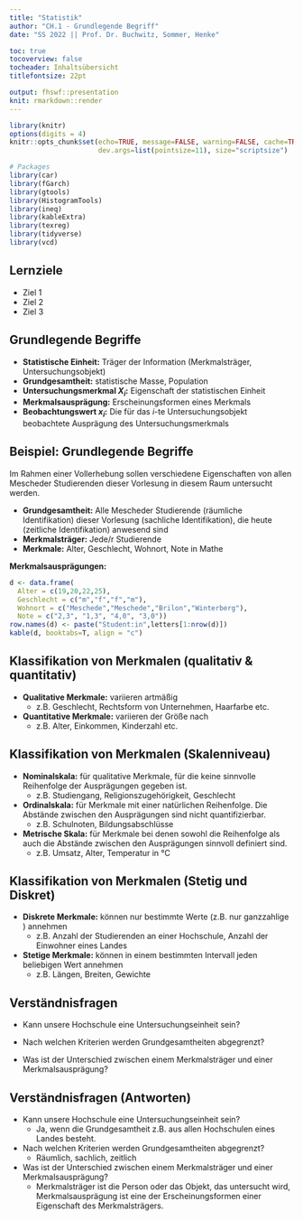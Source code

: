 ```yaml
---
title: "Statistik"
author: "CH.1 - Grundlegende Begriff"
date: "SS 2022 || Prof. Dr. Buchwitz, Sommer, Henke"

toc: true
tocoverview: false
tocheader: Inhaltsübersicht
titlefontsize: 22pt

output: fhswf::presentation
knit: rmarkdown::render
---
```


```r
library(knitr)
options(digits = 4)
knitr::opts_chunk$set(echo=TRUE, message=FALSE, warning=FALSE, cache=TRUE, 
                      dev.args=list(pointsize=11), size="scriptsize")

# Packages
library(car)
library(fGarch)
library(gtools)
library(HistogramTools)
library(ineq)
library(kableExtra)
library(texreg)
library(tidyverse)
library(vcd)
```


## Lernziele

- Ziel 1
- Ziel 2
- Ziel 3

## Grundlegende Begriffe

- **Statistische Einheit:** Träger der Information (Merkmalsträger, Untersuchungsobjekt)
- **Grundgesamtheit:** statistische Masse, Population
- **Untersuchungsmerkmal $X_i$:** Eigenschaft der statistischen Einheit
- **Merkmalsausprägung:** Erscheinungsformen eines Merkmals
- **Beobachtungswert $x_i$:** Die für das $i$-te Untersuchungsobjekt beobachtete Ausprägung des Untersuchungsmerkmals

## Beispiel: Grundlegende Begriffe

Im Rahmen einer Vollerhebung sollen verschiedene Eigenschaften von allen Mescheder Studierenden dieser Vorlesung in diesem Raum untersucht werden.

- **Grundgesamtheit:** Alle Mescheder Studierende (räumliche Identifikation) dieser Vorlesung (sachliche Identifikation), die heute (zeitliche Identifikation) anwesend sind
- **Merkmalsträger:** Jede/r Studierende
- **Merkmale:** Alter, Geschlecht, Wohnort, Note in Mathe

**Merkmalsausprägungen:**

```r
d <- data.frame(
  Alter = c(19,20,22,25), 
  Geschlecht = c("m","f","f","m"), 
  Wohnort = c("Meschede","Meschede","Brilon","Winterberg"), 
  Note = c("2,3", "1,3", "4,0", "3,0"))
row.names(d) <- paste("Student:in",letters[1:nrow(d)])
kable(d, booktabs=T, align = "c")
```

## Klassifikation von Merkmalen (qualitativ & quantitativ) 

- **Qualitative Merkmale:** variieren artmäßig
    + z.B. Geschlecht, Rechtsform von Unternehmen, Haarfarbe etc.
- **Quantitative Merkmale:** variieren der Größe nach
    + z.B. Alter, Einkommen, Kinderzahl etc.
    
## Klassifikation von Merkmalen (Skalenniveau)

- **Nominalskala:** für qualitative Merkmale, für die keine sinnvolle Reihenfolge der Ausprägungen gegeben ist.
    + z.B. Studiengang, Religionszugehörigkeit, Geschlecht
- **Ordinalskala:** für Merkmale mit einer natürlichen Reihenfolge. Die Abstände zwischen den Ausprägungen sind nicht quantifizierbar.
    + z.B. Schulnoten, Bildungsabschlüsse
- **Metrische Skala:** für Merkmale bei denen sowohl die Reihenfolge als auch die Abstände zwischen den Ausprägungen sinnvoll definiert sind.
    + z.B. Umsatz, Alter, Temperatur in °C
    
## Klassifikation von Merkmalen (Stetig und Diskret)

- **Diskrete Merkmale:** können nur bestimmte Werte (z.B. nur ganzzahlige )
annehmen
    + z.B. Anzahl der Studierenden an einer Hochschule, Anzahl der Einwohner eines Landes
- **Stetige Merkmale:** können in einem bestimmten Intervall jeden beliebigen Wert annehmen
    + z.B. Längen, Breiten, Gewichte
    
## Verständnisfragen

- Kann unsere Hochschule eine Untersuchungseinheit sein?

- Nach welchen Kriterien werden Grundgesamtheiten abgegrenzt?

- Was ist der Unterschied zwischen einem Merkmalsträger und einer Merkmalsausprägung?

## Verständnisfragen (Antworten)

- Kann unsere Hochschule eine Untersuchungseinheit sein?
    + Ja, wenn die Grundgesamtheit z.B. aus allen Hochschulen eines Landes besteht.
    
- Nach welchen Kriterien werden Grundgesamtheiten abgegrenzt?
    + Räumlich, sachlich, zeitlich
    
- Was ist der Unterschied zwischen einem Merkmalsträger und einer Merkmalsausprägung?
    + Merkmalsträger ist die Person oder das Objekt, das untersucht wird, Merkmalsausprägung ist eine der Erscheinungsformen einer Eigenschaft des Merkmalsträgers.


